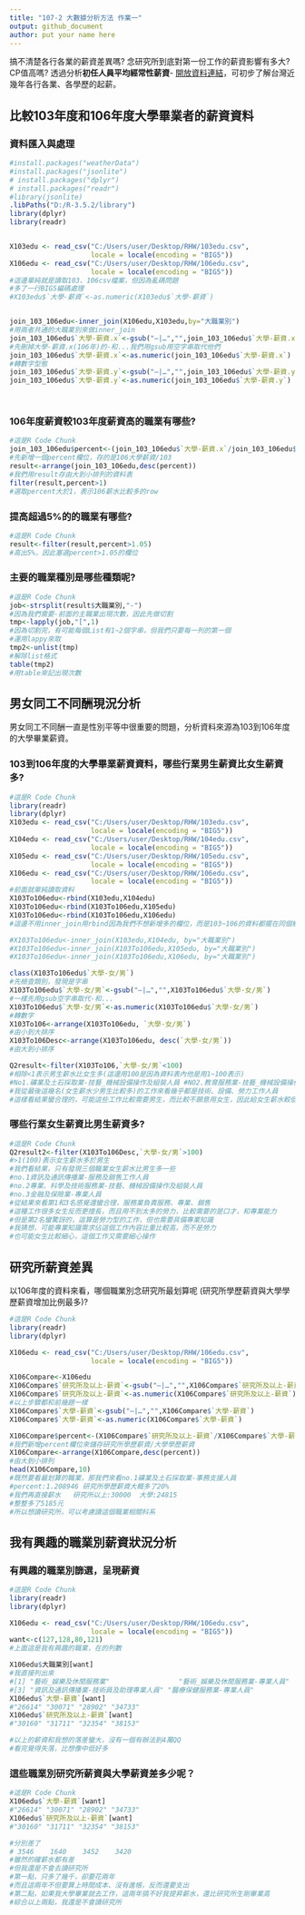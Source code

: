 ```yaml
---
title: "107-2 大數據分析方法 作業一"
output: github_document
author: put your name here
---
```


搞不清楚各行各業的薪資差異嗎? 念研究所到底對第一份工作的薪資影響有多大? CP值高嗎? 透過分析**初任人員平均經常性薪資**- [開放資料連結](https://data.gov.tw/dataset/6647)，可初步了解台灣近幾年各行各業、各學歷的起薪。

## 比較103年度和106年度大學畢業者的薪資資料

### 資料匯入與處理
```r
#install.packages("weatherData")
#install.packages("jsonlite")
# install.packages("dplyr")
# install.packages("readr")
#library(jsonlite)
.libPaths("D:/R-3.5.2/library")
library(dplyr)
library(readr)


X103edu <- read_csv("C:/Users/user/Desktop/RHW/103edu.csv", 
                    locale = locale(encoding = "BIG5"))
X106edu <- read_csv("C:/Users/user/Desktop/RHW/106edu.csv", 
                    locale = locale(encoding = "BIG5"))
#這邊單純就是讀取103、106csv檔案，但因為亂碼問題
#多了一行BIG5編碼處理
#X103edu$`大學-薪資`<-as.numeric(X103edu$`大學-薪資`)


join_103_106edu<-inner_join(X106edu,X103edu,by="大職業別")
#用兩者共通的大職業別來做inner_join
join_103_106edu$`大學-薪資.x`<-gsub("—|…","",join_103_106edu$`大學-薪資.x`)
#先刪掉大學-薪資.x(106年)的-和...我們用gsub用空字串取代他們
join_103_106edu$`大學-薪資.x`<-as.numeric(join_103_106edu$`大學-薪資.x`)
#轉數字型態
join_103_106edu$`大學-薪資.y`<-gsub("—|…","",join_103_106edu$`大學-薪資.y`)
join_103_106edu$`大學-薪資.y`<-as.numeric(join_103_106edu$`大學-薪資.y`)




```

### 106年度薪資較103年度薪資高的職業有哪些? 
```r
#這是R Code Chunk
join_103_106edu$percent<-(join_103_106edu$`大學-薪資.x`/join_103_106edu$`大學-薪資.y`)
#先新增一個percent欄位，存的是106大學薪資/103
result<-arrange(join_103_106edu,desc(percent))
#我們用result存由大到小排列的資料表
filter(result,percent>1)
#選取percent大於1，表示106薪水比較多的row
```

### 提高超過5%的的職業有哪些? 
```r
#這是R Code Chunk
result<-filter(result,percent>1.05)
#高出5%，因此塞選percent>1.05的欄位
```

### 主要的職業種別是哪些種類呢?
```r
#這是R Code Chunk
job<-strsplit(result$大職業別,"-")
#因為我們需要-前面的主職業出現次數，因此先做切割
tmp<-lapply(job,"[",1)
#因為切割完，有可能每個List有1~2個字串，但我們只要每一列的第一個
#運用lappy來取
tmp2<-unlist(tmp)
#解除list格式
table(tmp2)
#用table來記出現次數
```

## 男女同工不同酬現況分析

男女同工不同酬一直是性別平等中很重要的問題，分析資料來源為103到106年度的大學畢業薪資。

### 103到106年度的大學畢業薪資資料，哪些行業男生薪資比女生薪資多?
```r
#這是R Code Chunk
library(readr)
library(dplyr)
X103edu <- read_csv("C:/Users/user/Desktop/RHW/103edu.csv", 
                    locale = locale(encoding = "BIG5"))
X104edu <- read_csv("C:/Users/user/Desktop/RHW/104edu.csv", 
                    locale = locale(encoding = "BIG5"))
X105edu <- read_csv("C:/Users/user/Desktop/RHW/105edu.csv", 
                    locale = locale(encoding = "BIG5"))
X106edu <- read_csv("C:/Users/user/Desktop/RHW/106edu.csv", 
                    locale = locale(encoding = "BIG5"))
#前面就單純讀取資料
X103To106edu<-rbind(X103edu,X104edu)
X103To106edu<-rbind(X103To106edu,X105edu)
X103To106edu<-rbind(X103To106edu,X106edu)
#這邊不用inner_join用rbind因為我們不想新增多的欄位，而是103~106的資料都擺在同個欄位

#X103To106edu<-inner_join(X103edu,X104edu, by="大職業別")
#X103To106edu<-inner_join(X103To106edu,X105edu, by="大職業別")
#X103To106edu<-inner_join(X103To106edu,X106edu, by="大職業別")

class(X103To106edu$`大學-女/男`)
#先檢查類別，發現是字串
X103To106edu$`大學-女/男`<-gsub("—|…","",X103To106edu$`大學-女/男`)
#一樣先用gsub空字串取代-和...
X103To106edu$`大學-女/男`<-as.numeric(X103To106edu$`大學-女/男`)
#轉數字
X103To106<-arrange(X103To106edu, `大學-女/男`)
#由小到大排序
X103To106Desc<-arrange(X103To106edu, desc(`大學-女/男`))
#由大到小排序

Q2result<-filter(X103To106,`大學-女/男`<100)
#相除<1表示男生薪水比女生多(這邊用100是因為資料表內他是用1~100表示)
#No1.礦業及土石採取業-技藝_機械設備操作及組裝人員 #NO2.教育服務業-技藝_機械設備操作及組裝人員...no.17營造業-技藝、機械設備操作及組#裝人員
#我從最後這幾名(女生薪水少男生比較多)的工作來看幾乎都是技術、設備、勞力工作人員
#這樣看結果蠻合理的，可能這些工作比較需要男生，而比較不願意用女生，因此給女生薪水較低

```
### 哪些行業女生薪資比男生薪資多? 
```r
#這是R Code Chunk
Q2result2<-filter(X103To106Desc,`大學-女/男`>100)
#>1(100)表示女生薪水多於男生
#我們看結果，只有發現三個職業女生薪水比男生多一些
#no.1資訊及通訊傳播業-服務及銷售工作人員
#no.2專業、科學及技術服務業-技藝、機械設備操作及組裝人員
#no.3金融及保險業-專業人員
#從結果來看第1和3名感覺還蠻合理，服務業負責服務、專業、銷售
#這種工作很多女生反而更擅長，而且用不到太多的勞力，比較需要的是口才，和專業能力
#但是第2名蠻驚訝的，這算是勞力型的工作，但也需要具備專業知識
#我猜想，可能專業知識需求佔這個工作內容比重比較高，而不是勞力
#也可能女生比較細心，這個工作又需要細心操作
```

## 研究所薪資差異

以106年度的資料來看，哪個職業別念研究所最划算呢 (研究所學歷薪資與大學學歷薪資增加比例最多)?
 
```r
#這是R Code Chunk
library(readr)
library(dplyr)

X106edu <- read_csv("C:/Users/user/Desktop/RHW/106edu.csv", 
                    locale = locale(encoding = "BIG5"))

X106Compare<-X106edu
X106Compare$`研究所及以上-薪資`<-gsub("—|…","",X106Compare$`研究所及以上-薪資`)
X106Compare$`研究所及以上-薪資`<-as.numeric(X106Compare$`研究所及以上-薪資`)
#以上步驟都和前幾題一樣
X106Compare$`大學-薪資`<-gsub("—|…","",X106Compare$`大學-薪資`)
X106Compare$`大學-薪資`<-as.numeric(X106Compare$`大學-薪資`)

X106Compare$percent<-(X106Compare$`研究所及以上-薪資`/X106Compare$`大學-薪資`)
#我們新增percent欄位來儲存研究所學歷薪資/大學學歷薪資
X106Compare<-arrange(X106Compare,desc(percent))
#由大到小排列
head(X106Compare,10)
#既然要看最划算的職業，那我們來看no.1礦業及土石採取業-事務支援人員
#percent:1.208946 研究所學歷薪資大概多了20%
#我們再直接薪水   研究所以上:30000  大學:24815
#整整多了5185元
#所以想讀研究所，可以考慮讀這個職業相關科系

```

## 我有興趣的職業別薪資狀況分析

### 有興趣的職業別篩選，呈現薪資
```r
#這是R Code Chunk
library(readr)
library(dplyr)

X106edu <- read_csv("C:/Users/user/Desktop/RHW/106edu.csv", 
                    locale = locale(encoding = "BIG5"))
want<-c(127,128,80,121)
#上面這是我有興趣的職業，在的列數

X106edu$大職業別[want]
#我直接列出來
#[1] "藝術_娛樂及休閒服務業"                 "藝術_娛樂及休閒服務業-專業人員"       
#[3] "資訊及通訊傳播業-技術員及助理專業人員" "醫療保健服務業-專業人員"  
X106edu$`大學-薪資`[want]
#"26614" "30071" "28902" "34733"
X106edu$`研究所及以上-薪資`[want]
#"30160" "31711" "32354" "38153"

#以上的薪資和我想的落差蠻大，沒有一個有辦法到4萬QQ
#看完覺得失落，比想像中低好多

```

### 這些職業別研究所薪資與大學薪資差多少呢？
```r
#這是R Code Chunk
X106edu$`大學-薪資`[want]
#"26614" "30071" "28902" "34733"
X106edu$`研究所及以上-薪資`[want]
#"30160" "31711" "32354" "38153"

#分別差了
# 3546    1640    3452    3420
#雖然的確薪水都有差
#但我還是不會去讀研究所
#第一點，只多了幾千，卻要花兩年
#而且這兩年不但要算上時間成本、沒有進帳，反而還要支出
#第二點，如果我大學畢業就去工作，這兩年搞不好我提昇薪水，還比研究所生剛畢業高
#綜合以上兩點，我還是不會讀研究所
```

